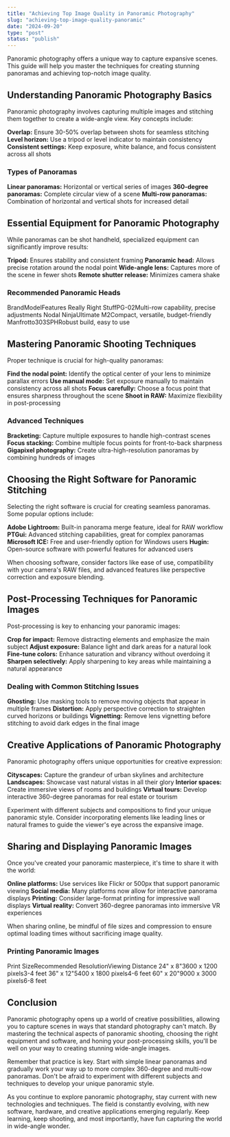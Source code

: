 ```yaml
---
title: "Achieving Top Image Quality in Panoramic Photography"
slug: "achieving-top-image-quality-panoramic"
date: "2024-09-20"
type: "post"
status: "publish"
---
```


Panoramic photography offers a unique way to capture expansive scenes. This guide will help you master the techniques for creating stunning panoramas and achieving top-notch image quality.

## Understanding Panoramic Photography Basics

Panoramic photography involves capturing multiple images and stitching them together to create a wide-angle view. Key concepts include:

**Overlap:** Ensure 30-50% overlap between shots for seamless stitching
**Level horizon:** Use a tripod or level indicator to maintain consistency
**Consistent settings:** Keep exposure, white balance, and focus consistent across all shots

### Types of Panoramas

**Linear panoramas:** Horizontal or vertical series of images
**360-degree panoramas:** Complete circular view of a scene
**Multi-row panoramas:** Combination of horizontal and vertical shots for increased detail

## Essential Equipment for Panoramic Photography

While panoramas can be shot handheld, specialized equipment can significantly improve results:

**Tripod:** Ensures stability and consistent framing
**Panoramic head:** Allows precise rotation around the nodal point
**Wide-angle lens:** Captures more of the scene in fewer shots
**Remote shutter release:** Minimizes camera shake

### Recommended Panoramic Heads

BrandModelFeatures
Really Right StuffPG-02Multi-row capability, precise adjustments
Nodal NinjaUltimate M2Compact, versatile, budget-friendly
Manfrotto303SPHRobust build, easy to use

## Mastering Panoramic Shooting Techniques

Proper technique is crucial for high-quality panoramas:

**Find the nodal point:** Identify the optical center of your lens to minimize parallax errors
**Use manual mode:** Set exposure manually to maintain consistency across all shots
**Focus carefully:** Choose a focus point that ensures sharpness throughout the scene
**Shoot in RAW:** Maximize flexibility in post-processing

### Advanced Techniques

**Bracketing:** Capture multiple exposures to handle high-contrast scenes
**Focus stacking:** Combine multiple focus points for front-to-back sharpness
**Gigapixel photography:** Create ultra-high-resolution panoramas by combining hundreds of images

## Choosing the Right Software for Panoramic Stitching

Selecting the right software is crucial for creating seamless panoramas. Some popular options include:

**Adobe Lightroom:** Built-in panorama merge feature, ideal for RAW workflow
**PTGui:** Advanced stitching capabilities, great for complex panoramas
**Microsoft ICE:** Free and user-friendly option for Windows users
**Hugin:** Open-source software with powerful features for advanced users

When choosing software, consider factors like ease of use, compatibility with your camera's RAW files, and advanced features like perspective correction and exposure blending.

## Post-Processing Techniques for Panoramic Images

Post-processing is key to enhancing your panoramic images:

**Crop for impact:** Remove distracting elements and emphasize the main subject
**Adjust exposure:** Balance light and dark areas for a natural look
**Fine-tune colors:** Enhance saturation and vibrancy without overdoing it
**Sharpen selectively:** Apply sharpening to key areas while maintaining a natural appearance

### Dealing with Common Stitching Issues

**Ghosting:** Use masking tools to remove moving objects that appear in multiple frames
**Distortion:** Apply perspective correction to straighten curved horizons or buildings
**Vignetting:** Remove lens vignetting before stitching to avoid dark edges in the final image

## Creative Applications of Panoramic Photography

Panoramic photography offers unique opportunities for creative expression:

**Cityscapes:** Capture the grandeur of urban skylines and architecture
**Landscapes:** Showcase vast natural vistas in all their glory
**Interior spaces:** Create immersive views of rooms and buildings
**Virtual tours:** Develop interactive 360-degree panoramas for real estate or tourism

Experiment with different subjects and compositions to find your unique panoramic style. Consider incorporating elements like leading lines or natural frames to guide the viewer's eye across the expansive image.

## Sharing and Displaying Panoramic Images

Once you've created your panoramic masterpiece, it's time to share it with the world:

**Online platforms:** Use services like Flickr or 500px that support panoramic viewing
**Social media:** Many platforms now allow for interactive panorama displays
**Printing:** Consider large-format printing for impressive wall displays
**Virtual reality:** Convert 360-degree panoramas into immersive VR experiences

When sharing online, be mindful of file sizes and compression to ensure optimal loading times without sacrificing image quality.

### Printing Panoramic Images

Print SizeRecommended ResolutionViewing Distance
24" x 8"3600 x 1200 pixels3-4 feet
36" x 12"5400 x 1800 pixels4-6 feet
60" x 20"9000 x 3000 pixels6-8 feet

## Conclusion

Panoramic photography opens up a world of creative possibilities, allowing you to capture scenes in ways that standard photography can't match. By mastering the technical aspects of panoramic shooting, choosing the right equipment and software, and honing your post-processing skills, you'll be well on your way to creating stunning wide-angle images.

Remember that practice is key. Start with simple linear panoramas and gradually work your way up to more complex 360-degree and multi-row panoramas. Don't be afraid to experiment with different subjects and techniques to develop your unique panoramic style.

As you continue to explore panoramic photography, stay current with new technologies and techniques. The field is constantly evolving, with new software, hardware, and creative applications emerging regularly. Keep learning, keep shooting, and most importantly, have fun capturing the world in wide-angle wonder.